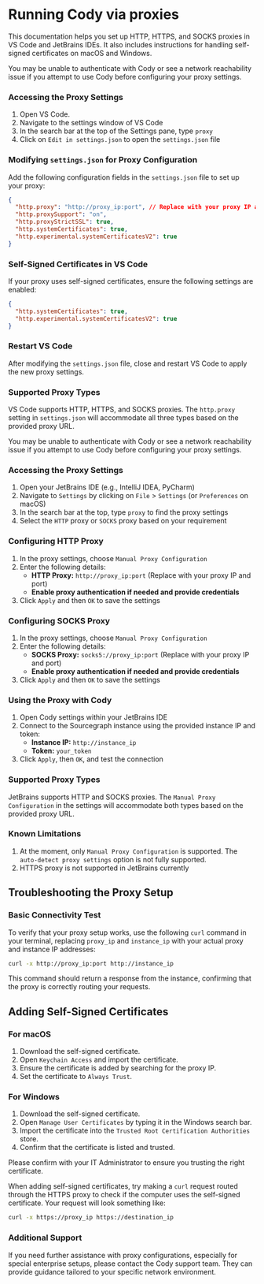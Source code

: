 # Running Cody via proxies

<p className="subtitle">This documentation helps you set up HTTP, HTTPS, and SOCKS proxies in VS Code and JetBrains IDEs. It also includes instructions for handling self-signed certificates on macOS and Windows.</p>

<Tabs>
  <Tab title="Proxy Setup for VS Code">

 <Callout type="info"> You may be unable to authenticate with Cody or see a network reachability issue if you attempt to use Cody before configuring your proxy settings.</Callout>

 ### Accessing the Proxy Settings

1. Open VS Code.
2. Navigate to the settings window of VS Code
3. In the search bar at the top of the Settings pane, type `proxy`
4. Click on `Edit in settings.json` to open the `settings.json` file

  ### Modifying `settings.json` for Proxy Configuration

Add the following configuration fields in the `settings.json` file to set up your proxy:

```json
{
  "http.proxy": "http://proxy_ip:port", // Replace with your proxy IP and port
  "http.proxySupport": "on",
  "http.proxyStrictSSL": true,
  "http.systemCertificates": true,
  "http.experimental.systemCertificatesV2": true
}
```

 ### Self-Signed Certificates in VS Code

If your proxy uses self-signed certificates, ensure the following settings are enabled:

```json
{
  "http.systemCertificates": true,
  "http.experimental.systemCertificatesV2": true
}
```

 ### Restart VS Code

After modifying the `settings.json` file, close and restart VS Code to apply the new proxy settings.

 ### Supported Proxy Types

VS Code supports HTTP, HTTPS, and SOCKS proxies. The `http.proxy` setting in `settings.json` will accommodate all three types based on the provided proxy URL.

  </Tab>

  <Tab title="Proxy Setup for JetBrains">

   <Callout type="info"> You may be unable to authenticate with Cody or see a network reachability issue if you attempt to use Cody before configuring your proxy settings.</Callout>

  ### Accessing the Proxy Settings

1. Open your JetBrains IDE (e.g., IntelliJ IDEA, PyCharm)
2. Navigate to `Settings` by clicking on `File` > `Settings` (or `Preferences` on macOS)
3. In the search bar at the top, type `proxy` to find the proxy settings
4. Select the `HTTP` proxy or `SOCKS` proxy based on your requirement

  ### Configuring HTTP Proxy

1. In the proxy settings, choose `Manual Proxy Configuration`
2. Enter the following details:
    - **HTTP Proxy:** `http://proxy_ip:port` (Replace with your proxy IP and port)
    - **Enable proxy authentication if needed and provide credentials**
3. Click `Apply` and then `OK` to save the settings

  ### Configuring SOCKS Proxy

1. In the proxy settings, choose `Manual Proxy Configuration`
2. Enter the following details:
    - **SOCKS Proxy:** `socks5://proxy_ip:port` (Replace with your proxy IP and port)
    - **Enable proxy authentication if needed and provide credentials**
3. Click `Apply` and then `OK` to save the settings

  ### Using the Proxy with Cody

1. Open Cody settings within your JetBrains IDE
2. Connect to the Sourcegraph instance using the provided instance IP and token:
    - **Instance IP:** `http://instance_ip`
    - **Token:** `your_token`
3. Click `Apply`, then `OK`, and test the connection

### Supported Proxy Types

JetBrains supports HTTP and SOCKS proxies. The `Manual Proxy Configuration` in the settings will accommodate both types based on the provided proxy URL.

### Known Limitations

1. At the moment, only `Manual Proxy Configuration` is supported. The `auto-detect proxy settings` option is not fully supported.
2. HTTPS proxy is not supported in JetBrains currently

  </Tab>

</Tabs>

## Troubleshooting the Proxy Setup

### Basic Connectivity Test

To verify that your proxy setup works, use the following `curl` command in your terminal, replacing `proxy_ip` and `instance_ip` with your actual proxy and instance IP addresses:

```bash
curl -x http://proxy_ip:port http://instance_ip
```

This command should return a response from the instance, confirming that the proxy is correctly routing your requests.

## Adding Self-Signed Certificates

### For macOS

1. Download the self-signed certificate.
2. Open `Keychain Access` and import the certificate.
3. Ensure the certificate is added by searching for the proxy IP.
4. Set the certificate to `Always Trust`.

### For Windows

1. Download the self-signed certificate.
2. Open `Manage User Certificates` by typing it in the Windows search bar.
3. Import the certificate into the `Trusted Root Certification Authorities` store.
4. Confirm that the certificate is listed and trusted.

<Callout type="info"> Please confirm with your IT Administrator to ensure you trusting the right certificate.</Callout>

When adding self-signed certificates, try making a `curl` request routed through the HTTPS proxy to check if the computer uses the self-signed certificate. Your request will look something like:

```bash
curl -x https://proxy_ip https://destination_ip
```

### Additional Support

If you need further assistance with proxy configurations, especially for special enterprise setups, please contact the Cody support team. They can provide guidance tailored to your specific network environment.
